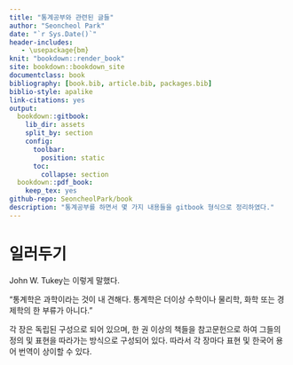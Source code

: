 ```yaml
--- 
title: "통계공부와 관련된 글들"
author: "Seoncheol Park"
date: "`r Sys.Date()`"
header-includes:
   - \usepackage{bm}
knit: "bookdown::render_book"
site: bookdown::bookdown_site
documentclass: book
bibliography: [book.bib, article.bib, packages.bib]
biblio-style: apalike
link-citations: yes
output:
  bookdown::gitbook:
    lib_dir: assets
    split_by: section
    config:
      toolbar:
        position: static
      toc:
        collapse: section
  bookdown::pdf_book:
    keep_tex: yes
github-repo: SeoncheolPark/book
description: "통계공부를 하면서 몇 가지 내용들을 gitbook 형식으로 정리하였다."
---
```


# 일러두기

John W. Tukey는 이렇게 말했다.

"통계학은 과학이라는 것이 내 견해다. 통계학은 더이상 수학이나 물리학, 화학 또는 경제학의 한 부류가 아니다."

각 장은 독립된 구성으로 되어 있으며, 한 권 이상의 책들을 참고문헌으로 하여 그들의 정의 및 표현을 따라가는 방식으로 구성되어 있다. 따라서 각 장마다 표현 및 한국어 용어 번역이 상이할 수 있다.
